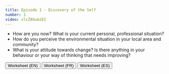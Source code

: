 ```yaml
---
title: Episode 1 - Discovery of the Self
number: 1
video: xlcZ8GumiEI
---
```


- How are you now? What is your current personal, professional situation?
- How do you perceive the environmental situation in your local area and community?
- What is your attitude towards change? Is there anything in your behaviour or your way of thinking that needs improving?

<button onclick="location.href='http://www.example.com'" type="button">
         Worksheet (EN)</button>
<button onclick="location.href='http://www.example.com'" type="button">
         Worksheet (FR)</button>
<button onclick="location.href='http://www.example.com'" type="button">
         Worksheet (ES)</button>